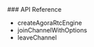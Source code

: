 <PlatformWrapper platform="react-native">
### API Reference

* <Link to="{{Global.API_REF_RN_ROOT_VOICE}}/class_irtcengine.html#ariaid-title14">createAgoraRtcEngine</Link>

* <Link to="{{Global.API_REF_RN_ROOT_VOICE}}/class_irtcengine.html#api_irtcengine_joinchannel2_ng">joinChannelWithOptions</Link>

* <Link to="{{Global.API_REF_RN_ROOT_VOICE}}/class_irtcengine.html#api_irtcengine_leavechannel2">leaveChannel</Link>

</PlatformWrapper>
